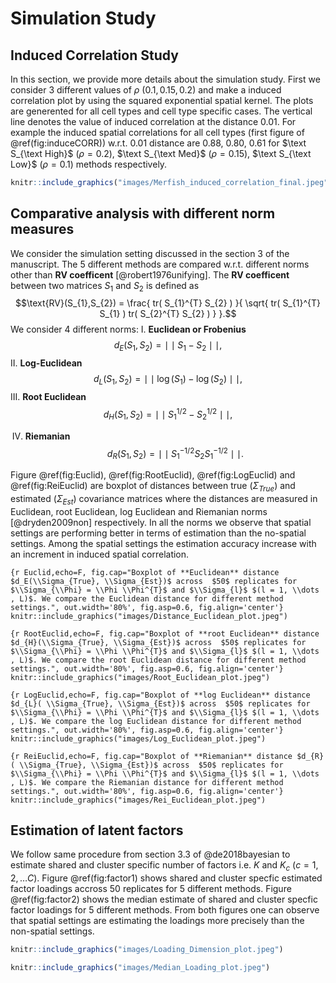 # Simulation Study {#simulation}

## Induced Correlation Study
In this section, we provide more details about the simulation study. First we consider $3$ different values of $\rho$ $(0.1,0.15,0.2)$ and make a induced correlation plot by using the squared exponential spatial kernel. The plots are generented for all cell types and cell type specific cases. The vertical line denotes the value of induced correlation at the distance $0.01$. For example the induced spatial correlations for all cell types (first figure of \@ref(fig:induceCORR)) w.r.t. $0.01$ distance are $0.88$, $0.80$, $0.61$ for $\text S_{\text High}$ ($\rho = 0.2$), $\text S_{\text Med}$ ($\rho = 0.15$), $\text S_{\text Low}$ ($\rho = 0.1$) methods respectively. 

```r
knitr::include_graphics("images/Merfish_induced_correlation_final.jpeg")
```

## Comparative analysis with different norm measures
We consider the simulation setting discussed in the section 3 of the manuscript. The $5$  different methods are compared w.r.t. different norms other than **RV coefficent** [@robert1976unifying]. The **RV coefficent** between two matrices $S_{1}$ and $S_{2}$ is defined as $$\text{RV}(S_{1},S_{2}) = \frac{ tr(  S_{1}^{T} S_{2} ) }{ \sqrt{ tr(  S_{1}^{T} S_{1} )  tr(  S_{2}^{T} S_{2} ) }  }.$$ We consider 4 different norms:
I. **Euclidean or Frobenius** 
$$
d_{E}(S_{1},S_{2}) = \mid \mid S_{1} - S_{2} \mid \mid, 
$$
II. **Log-Euclidean**
$$
d_{L}(S_{1},S_{2}) = \mid \mid \log(S_{1}) - \log(S_{2}) \mid \mid,
$$
III. **Root Euclidean** 
$$
d_{H}(S_{1},S_{2}) = \mid \mid S_{1}^{1/2} - S_{2}^{1/2} \mid \mid, 
$$

IV. **Riemanian** 
$$
d_{R}(S_{1},S_{2}) = \mid \mid S_{1}^{-1/2} S_{2} S_{1}^{-1/2} \mid \mid.
$$

Figure \@ref(fig:Euclid), \@ref(fig:RootEuclid), \@ref(fig:LogEuclid) and \@ref(fig:ReiEuclid) are boxplot of distances between true $(\Sigma_{True})$ and estimated $(\Sigma_{Est})$ covariance matrices where the distances are measured in Euclidean, root Euclidean, log Euclidean and Riemanian norms [@dryden2009non] respectively. In all the norms we observe that spatial settings are performing better in terms of estimation than the no-spatial settings. Among the spatial settings the estimation accuracy increase with an increment in induced spatial correlation.     

```{r Euclid,echo=F, fig.cap="Boxplot of **Euclidean** distance $d_E(\\Sigma_{True}, \\Sigma_{Est})$ across  $50$ replicates for $\\Sigma_{\\Phi} = \\Phi \\Phi^{T}$ and $\\Sigma_{l}$ $(l = 1, \\dots , L)$. We compare the Euclidean distance for different method settings.", out.width='80%', fig.asp=0.6, fig.align='center'}
knitr::include_graphics("images/Distance_Euclidean_plot.jpeg")
```


```{r RootEuclid,echo=F, fig.cap="Boxplot of **root Euclidean** distance $d_{H}(\\Sigma_{True}, \\Sigma_{Est})$ across  $50$ replicates for $\\Sigma_{\\Phi} = \\Phi \\Phi^{T}$ and $\\Sigma_{l}$ $(l = 1, \\dots , L)$. We compare the root Euclidean distance for different method settings.", out.width='80%', fig.asp=0.6, fig.align='center'}
knitr::include_graphics("images/Root_Euclidean_plot.jpeg")
```


```{r LogEuclid,echo=F, fig.cap="Boxplot of **log Euclidean** distance $d_{L}( \\Sigma_{True}, \\Sigma_{Est})$ across  $50$ replicates for $\\Sigma_{\\Phi} = \\Phi \\Phi^{T}$ and $\\Sigma_{l}$ $(l = 1, \\dots , L)$. We compare the log Euclidean distance for different method settings.", out.width='80%', fig.asp=0.6, fig.align='center'}
knitr::include_graphics("images/Log_Euclidean_plot.jpeg")
```


```{r ReiEuclid,echo=F, fig.cap="Boxplot of **Riemanian** distance $d_{R}( \\Sigma_{True}, \\Sigma_{Est})$ across  $50$ replicates for $\\Sigma_{\\Phi} = \\Phi \\Phi^{T}$ and $\\Sigma_{l}$ $(l = 1, \\dots , L)$. We compare the Riemanian distance for different method settings.", out.width='80%', fig.asp=0.6, fig.align='center'}
knitr::include_graphics("images/Rei_Euclidean_plot.jpeg")
```

## Estimation of latent factors
We follow same procedure from section 3.3 of @de2018bayesian to estimate shared and cluster specific number of factors i.e. $K$ and $K_{c}$ $(c=1,2, \dots C)$. Figure \@ref(fig:factor1) shows shared and cluster specfic estimated factor loadings accross $50$ replicates for $5$ different methods. Figure \@ref(fig:factor2) shows the median estimate of shared and cluster specfic factor loadings for $5$ different methods. From both figures one can observe that spatial settings are estimating the loadings more precisely than the non-spatial settings.  

```r
knitr::include_graphics("images/Loading_Dimension_plot.jpeg")
```


```r
knitr::include_graphics("images/Median_Loading_plot.jpeg")
```


